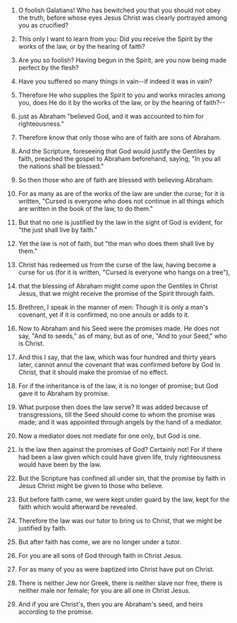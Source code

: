 
1. O foolish Galatians! Who has bewitched you that you should not obey the truth, before whose eyes Jesus Christ was clearly portrayed among you as crucified?

2. This only I want to learn from you: Did you receive the Spirit by the works of the law, or by the hearing of faith?

3. Are you so foolish? Having begun in the Spirit, are you now being made perfect by the flesh?

4. Have you suffered so many things in vain--if indeed it was in vain?

5. Therefore He who supplies the Spirit to you and works miracles among you, does He do it by the works of the law, or by the hearing of faith?--

6. just as Abraham "believed God, and it was accounted to him for righteousness."

7. Therefore know that only those who are of faith are sons of Abraham.

8. And the Scripture, foreseeing that God would justify the Gentiles by faith, preached the gospel to Abraham beforehand, saying, "In you all the nations shall be blessed."

9. So then those who are of faith are blessed with believing Abraham.

10. For as many as are of the works of the law are under the curse; for it is written, "Cursed is everyone who does not continue in all things which are written in the book of the law, to do them."

11. But that no one is justified by the law in the sight of God is evident, for "the just shall live by faith."

12. Yet the law is not of faith, but "the man who does them shall live by them."

13. Christ has redeemed us from the curse of the law, having become a curse for us (for it is written, "Cursed is everyone who hangs on a tree"),

14. that the blessing of Abraham might come upon the Gentiles in Christ Jesus, that we might receive the promise of the Spirit through faith.

15. Brethren, I speak in the manner of men: Though it is only a man's covenant, yet if it is confirmed, no one annuls or adds to it.

16. Now to Abraham and his Seed were the promises made. He does not say, "And to seeds," as of many, but as of one, "And to your Seed," who is Christ.

17. And this I say, that the law, which was four hundred and thirty years later, cannot annul the covenant that was confirmed before by God in Christ, that it should make the promise of no effect.

18. For if the inheritance is of the law, it is no longer of promise; but God gave it to Abraham by promise.

19. What purpose then does the law serve? It was added because of transgressions, till the Seed should come to whom the promise was made; and it was appointed through angels by the hand of a mediator.

20. Now a mediator does not mediate for one only, but God is one.

21. Is the law then against the promises of God? Certainly not! For if there had been a law given which could have given life, truly righteousness would have been by the law.

22. But the Scripture has confined all under sin, that the promise by faith in Jesus Christ might be given to those who believe.

23. But before faith came, we were kept under guard by the law, kept for the faith which would afterward be revealed.

24. Therefore the law was our tutor to bring us to Christ, that we might be justified by faith.

25. But after faith has come, we are no longer under a tutor.

26. For you are all sons of God through faith in Christ Jesus.

27. For as many of you as were baptized into Christ have put on Christ.

28. There is neither Jew nor Greek, there is neither slave nor free, there is neither male nor female; for you are all one in Christ Jesus.

29. And if you are Christ's, then you are Abraham's seed, and heirs according to the promise.


